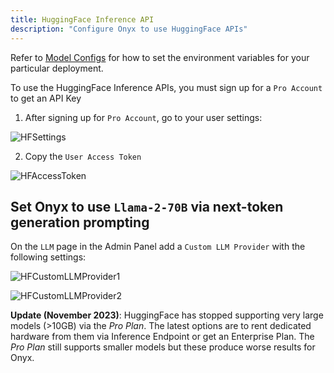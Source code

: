 ```yaml
---
title: HuggingFace Inference API
description: "Configure Onyx to use HuggingFace APIs"
---
```


Refer to [Model Configs](https://docs.danswer.dev/gen_ai_configs/overview#model-configs) for how to set the
environment variables for your particular deployment.

To use the HuggingFace Inference APIs, you must sign up for a `Pro Account` to get an API Key

1. After signing up for `Pro Account`, go to your user settings:

![HFSettings](/images/gen_ai/HFSettings.png)

2. Copy the `User Access Token`

![HFAccessToken](/images/gen_ai/HFAccessToken.png)

## Set Onyx to use `Llama-2-70B` via next-token generation prompting

On the `LLM` page in the Admin Panel add a `Custom LLM Provider` with the following settings:

![HFCustomLLMProvider1](/images/gen_ai/HFCustomLLMProvider1.png)

![HFCustomLLMProvider2](/images/gen_ai/HFCustomLLMProvider2.png)

**Update (November 2023)**: HuggingFace has stopped supporting very large models (>10GB) via the _Pro Plan_.
The latest options are to rent dedicated hardware from them via Inference Endpoint or get an Enterprise Plan.
The _Pro Plan_ still supports smaller models but these produce worse results for Onyx.
